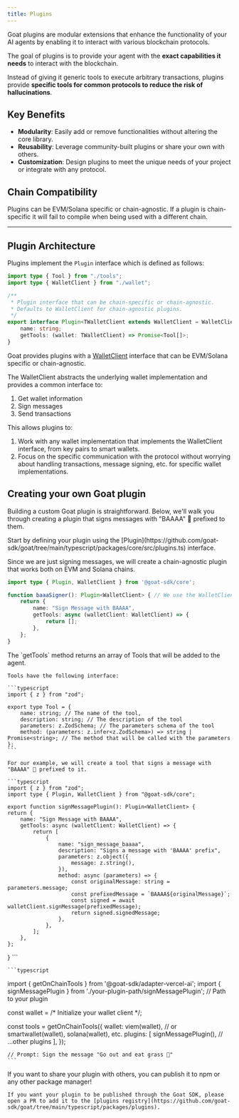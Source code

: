 ```yaml
---
title: Plugins
---
```


Goat plugins are modular extensions that enhance the functionality of your AI agents by enabling it to interact with various blockchain protocols.

The goal of plugins is to provide your agent with the **exact capabilities it needs** to interact with the blockchain.

Instead of giving it generic tools to execute arbitrary transactions, plugins provide **specific tools for common protocols to reduce the risk of hallucinations**.

## Key Benefits
- **Modularity**: Easily add or remove functionalities without altering the core library.
- **Reusability**: Leverage community-built plugins or share your own with others.
- **Customization**: Design plugins to meet the unique needs of your project or integrate with any protocol.

## Chain Compatibility
Plugins can be EVM/Solana specific or chain-agnostic. If a plugin is chain-specific it will fail to compile when being used with a different chain.

<CardGroup cols={1}>
  <Card
    title="See all available plugins"
    icon="puzzle"
    href="/chains-wallets-plugins#plugins"
  />
</CardGroup>

----

## Plugin Architecture
Plugins implement the `Plugin` interface which is defined as follows:

```typescript
import type { Tool } from "./tools";
import type { WalletClient } from "./wallet";

/**
 * Plugin interface that can be chain-specific or chain-agnostic.
 * Defaults to WalletClient for chain-agnostic plugins.
 */
export interface Plugin<TWalletClient extends WalletClient = WalletClient> {
    name: string;
    getTools: (wallet: TWalletClient) => Promise<Tool[]>;
}
```

Goat provides plugins with a [WalletClient](https://github.com/goat-sdk/goat/tree/main/typescript/packages/core/src/wallet.ts) interface that can be EVM/Solana specific or chain-agnostic.

The WalletClient abstracts the underlying wallet implementation and provides a common interface to:
1. Get wallet information
2. Sign messages
3. Send transactions

This allows plugins to:
1. Work with any wallet implementation that implements the WalletClient interface, from key pairs to smart wallets.
2. Focus on the specific communication with the protocol without worrying about handling transactions, message signing, etc. for specific wallet implementations.


## Creating your own Goat plugin
Building a custom Goat plugin is straightforward. Below, we'll walk you through creating a plugin that signs messages with "BAAAA" 🐐 prefixed to them.

<Steps>
  <Step title="Define the plugin interface">
  Start by defining your plugin using the [Plugin](https://github.com/goat-sdk/goat/tree/main/typescript/packages/core/src/plugins.ts) interface.

  Since we are just signing messages, we will create a chain-agnostic plugin that works both on EVM and Solana chains.

```typescript
import type { Plugin, WalletClient } from '@goat-sdk/core';

function baaaSigner(): Plugin<WalletClient> { // We use the WalletClient interface for chain-agnostic plugins
    return {
        name: "Sign Message with BAAAA",
        getTools: async (walletClient: WalletClient) => {
            return [];
        },
    };
}
```
  </Step>
  <Step title="Add tools to the plugin">
    The `getTools` method returns an array of Tools that will be added to the agent.

    Tools have the following interface:

    ```typescript
    import { z } from "zod";

    export type Tool = {
        name: string; // The name of the tool,
        description: string; // The description of the tool
        parameters: z.ZodSchema; // The parameters schema of the tool
        method: (parameters: z.infer<z.ZodSchema>) => string | Promise<string>; // The method that will be called with the parameters
    };
    ```

    For our example, we will create a tool that signs a message with "BAAAA" 🐐 prefixed to it.

    ```typescript
    import { z } from "zod";
    import type { Plugin, WalletClient } from "@goat-sdk/core";

    export function signMessagePlugin(): Plugin<WalletClient> {
    return {
        name: "Sign Message with BAAAA",
        getTools: async (walletClient: WalletClient) => {
            return [
                {
                    name: "sign_message_baaaa",
                    description: "Signs a message with 'BAAAA' prefix",
                    parameters: z.object({
                        message: z.string(),
                    }),
                    method: async (parameters) => {
                        const originalMessage: string = parameters.message;
                        const prefixedMessage = `BAAAA${originalMessage}`;
                        const signed = await walletClient.signMessage(prefixedMessage);
                        return signed.signedMessage;
                    },
                },
            ];
        },
    };
}
    ```
  </Step>
  <Step title="Add the plugin to the agent">

    ```typescript
import { getOnChainTools } from '@goat-sdk/adapter-vercel-ai';
import { signMessagePlugin } from './your-plugin-path/signMessagePlugin'; // Path to your plugin

const wallet = /* Initialize your wallet client */;

const tools = getOnChainTools({
    wallet: viem(wallet), // or smartwallet(wallet), solana(wallet), etc.
    plugins: [
        signMessagePlugin(),
        // ...other plugins
        ],
    });

    // Prompt: Sign the message "Go out and eat grass 🐐"
    ```
  </Step>
  <Step title="Publish your plugin">
    If you want to share your plugin with others, you can publish it to npm or any other package manager!

    If you want your plugin to be published through the Goat SDK, please open a PR to add it to the [plugins registry](https://github.com/goat-sdk/goat/tree/main/typescript/packages/plugins).
  </Step>
</Steps>
